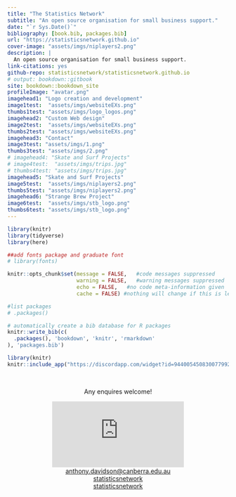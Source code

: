 ```yaml
---
title: "The Statistics Network"
subtitle: "An open source organisation for small business support."
date: "`r Sys.Date()`"
bibliography: [book.bib, packages.bib]
url: "https://statisticsnetwork.github.io"
cover-image: "assets/imgs/niplayers2.png"
description: |
  An open source organisation for small business support.
link-citations: yes
github-repo: statisticsnetwork/statisticsnetwork.github.io
# output: bookdown::gitbook
site: bookdown::bookdown_site
profileImage: "avatar.png"
imagehead1: "Logo creation and development"
image1test:  "assets/imgs/websiteEXs.png"
thumbs1test: "assets/imgs/logo_logos.png"
imagehead2: "Custom Web design"
image2test:  "assets/imgs/websiteEXs.png"
thumbs2test: "assets/imgs/websiteEXs.png"
imagehead3: "Contact"
image3test: "assets/imgs/1.png"
thumbs3test: "assets/imgs/2.png"
# imagehead4: "Skate and Surf Projects"
# image4test:  "assets/imgs/trips.jpg"
# thumbs4test: "assets/imgs/trips.jpg"
imagehead5: "Skate and Surf Projects"
image5test:  "assets/imgs/niplayers2.png"
thumbs5test: "assets/imgs/niplayers2.png"
imagehead6: "Strange Brew Project"
image6test:  "assets/imgs/stb_logo.png"
thumbs6test: "assets/imgs/stb_logo.png"
---
```


```r
library(knitr)
library(tidyverse)
library(here)

##add fonts package and graduate font
# library(fonts)

knitr::opts_chunk$set(message = FALSE,   #code messages suppressed
                      warning = FALSE,   #warning messages suppressed
                      echo = FALSE,   #no code meta-information given
                      cache = FALSE) #nothing will change if this is left constant

#list packages
# .packages()

# automatically create a bib database for R packages
knitr::write_bib(c(
  .packages(), 'bookdown', 'knitr', 'rmarkdown'
), 'packages.bib')
```

<!-- <iframe src="https://discordapp.com/widget?id=944005450830077992&theme=dark" width="350" height="500" allowtransparency="true" frameborder="0" sandbox="allow-popups allow-popups-to-escape-sandbox allow-same-origin allow-scripts"></iframe> -->


```r
library(knitr)
knitr::include_app("https://discordapp.com/widget?id=944005450830077992&theme=dark")
```

<br>
<center>Any enquires welcome!</centre>
<br>

<iframe src="https://discordapp.com/widget?id=944005450830077992&theme=dark" allowtransparency="true" frameborder="0" sandbox="allow-popups allow-popups-to-escape-sandbox allow-same-origin allow-scripts"></iframe>

<center><i class="fa fa-envelope"></i> <a href="mailto:anthony.davidson@canberra.edu.au">anthony.davidson@canberra.edu.au<br/>
<i class="fa fa-facebook"></i> <a href="https://www.facebook.com/statisticsnetwork">statisticsnetwork</a><br/>
<i class="fa fa-instagram"></i> <a href="https://www.instagram.com/niptactics/">statisticsnetwork</a><br/></center>
